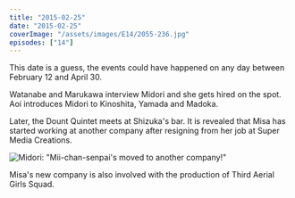 ```yaml
---
title: "2015-02-25"
date: "2015-02-25"
coverImage: "/assets/images/E14/2055-236.jpg"
episodes: ["14"]
---
```


<Alert>
  <Calendar />
  <AlertDescription>
    This date is a guess, the events could have happened on any day between
    February 12 and April 30.
  </AlertDescription>
</Alert>

Watanabe and Marukawa interview Midori and she gets hired on the spot. Aoi introduces Midori to Kinoshita, Yamada and Madoka.

Later, the Dount Quintet meets at Shizuka's bar. It is revealed that Misa has started working at another company after resigning from her job at Super Media Creations.

![Midori: "Mii-chan-senpai's moved to another company!"](/assets/images/E14/2132-382.jpg)

Misa's new company is also involved with the production of Third Aerial Girls Squad.
